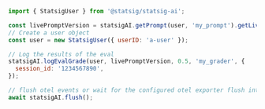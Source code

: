 ```js
import { StatsigUser } from '@statsig/statsig-ai';

const livePromptVersion = statsigAI.getPrompt(user, 'my_prompt').getLive();
// Create a user object
const user = new StatsigUser({ userID: 'a-user' });

// Log the results of the eval
statsigAI.logEvalGrade(user, livePromptVersion, 0.5, 'my_grader', {
  session_id: '1234567890',
});

// flush otel events or wait for the configured otel exporter flush interval
await statsigAI.flush();
```
